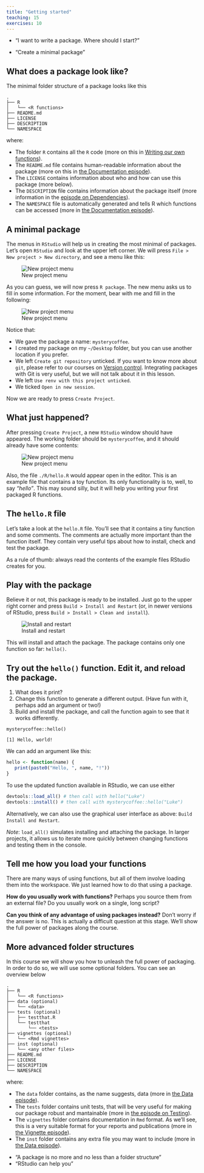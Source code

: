```yaml
---
title: "Getting started"
teaching: 15
exercises: 10
---
```


::: questions
- "I want to write a package. Where should I start?"
:::

::: objectives
- "Create a minimal package"
:::



## What does a package look like?

The minimal folder structure of a package looks like this

```
.
├── R
│   └── <R functions>
├── README.md
├── LICENSE
├── DESCRIPTION
└── NAMESPACE
```

where:

- The folder `R` contains all the `R` code (more on this in [Writing our own functions](functions.Rmd)).
- The `README.md` file contains human-readable information about the package (more on this in [the Documentation episode](documentation.Rmd)).
- The `LICENSE` contains information about who and how can use this package (more below).
- The `DESCRIPTION` file contains information about the package itself (more information in the [episode on Dependencies](dependencies.Rmd)).
- The `NAMESPACE` file is automatically generated and tells R which functions can be accessed (more in [the Documentation episode](documentation.Rmd)).

## A minimal package

The menus in `RStudio` will help us in creating the most minimal of packages.
Let's open `RStudio` and look at the upper left corner.
We will press `File > New project > New directory`, and see a menu like this:

![New project menu](fig/new-project.png)

As you can guess, we will now press `R package`.
The new menu asks us to fill in some information.
For the moment, bear with me and fill in the following:

![New project menu](fig/create-package.png)

Notice that:

- We gave the package a name: `mysterycoffee`.
- I created my package on my `~/Desktop` folder, but you can use another location if you prefer.
- We left `Create git repository` unticked. If you want to know more about `git`, please refer to our courses on [Version control](https://swcarpentry.github.io/git-novice/). Integrating packages with Git is very useful, but we will not talk about it in this lesson.
- We left `Use renv with this project unticked`.
- We ticked `Open in new session`.

Now we are ready to press `Create Project`.

::: callout
## What just happened?
After pressing `Create Project`, a new `RStudio` window should have appeared.
The working folder should be `mysterycoffee`, and it should already have some contents:

![New project menu](fig/contents.png)

Also, the file `./R/hello.R` would appear open in the editor.
This is an example file that contains a toy function.
Its only functionality is to, well, to say _"hello"_.
This may sound silly, but it will help you writing your first packaged R functions.
:::

::: callout
## The `hello.R` file
Let's take a look at the `hello.R` file.
You'll see that it contains a tiny function and some comments.
The comments are actually more important than the function itself.
They contain very useful tips about how to install, check and test the package.

As a rule of thumb: always read the contents of the example files RStudio creates for you.
:::

## Play with the package

Believe it or not, this package is ready to be installed.
Just go to the upper right corner and press `Build > Install and Restart` (or, in newer versions of RStudio, press `Build > Install > Clean and install`).

![Install and restart](fig/install-and-restart.gif)

This will install and attach the package. The package contains only one function so far: `hello()`.

::: challenge
## Try out the `hello()` function. Edit it, and reload the package.
1. What does it print?
2. Change this function to generate a different output. (Have fun with it, perhaps add an argument or two!)
3. Build and install the package, and call the function again to see that it works differently.

:::: solution
```verbatim
mysterycoffee::hello()
```

```output
[1] Hello, world!
```

We can add an argument like this:
```r
hello <- function(name) {
   print(paste0("Hello, ", name, "!"))
}
```

To use the updated function available in RStudio, we can use either
```r
devtools::load_all() # then call with hello("Luke")
devtools::install() # then call with mysterycoffee::hello("Luke")
```

Alternatively, we can also use the graphical user interface as above: `Build Install and Restart`.

*Note*: `load_all()` simulates installing and attaching the package. In larger projects, it allows us to iterate more quickly between changing functions and testing them in the console.
::::
:::

::: discussion
## Tell me how you load your functions
There are many ways of using functions, but all of them involve loading them into the workspace.
We just learned how to do that using a package.

**How do you usually work with functions?**
Perhaps you source them from an external file?
Do you usually work on a single, long script?

**Can you think of any advantage of using packages instead?**
Don't worry if the answer is no.
This is actually a difficult question at this stage.
We'll show the full power of packages along the course.
:::

## More advanced folder structures
In this course we will show you how to unleash the full power of packaging.
In order to do so, we will use some optional folders.
You can see an overview below

```
.
├── R
│   └── <R functions>
├── data (optional)
│   └── <data>
├── tests (optional)
│   ├── testthat.R
│   └── testthat
│       └── <tests>
├── vignettes (optional)
│   └── <Rmd vignettes>
├── inst (optional)
│   └── <any other files>
├── README.md
├── LICENSE
├── DESCRIPTION
└── NAMESPACE
```

where:

- The `data` folder contains, as the name suggests, data (more in [the Data episode](data.Rmd)).
- The `tests` folder contains unit tests, that will be very useful for making our package robust and mantainable (more in [the episode on Testing](testing.Rmd)).
- The `vignettes` folder contains documentation in `Rmd` format. As we'll see, this is a very suitable format for your reports and publications (more in [the Vignette episode](vignettes.Rmd)).
- The `inst` folder contains any extra file you may want to include (more in [the Data episode](data.Rmd)).

::: keypoints
- "A package is no more and no less than a folder structure"
- "RStudio can help you"
:::
